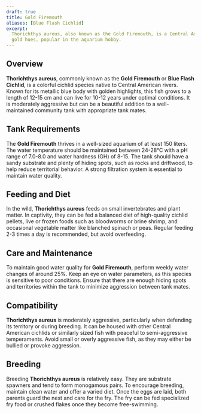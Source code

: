 ```yaml
---
draft: true
title: Gold Firemouth
aliases: [Blue Flash Cichlid]
excerpt:
  Thorichthys aureus, also known as the Gold Firemouth, is a Central American cichlid with striking metallic blue and
  gold hues, popular in the aquarium hobby.
---
```


## Overview

**Thorichthys aureus**, commonly known as the **Gold Firemouth** or **Blue Flash Cichlid**, is a colorful cichlid
species native to Central American rivers. Known for its metallic blue body with golden highlights, this fish grows to a
length of 12-15 cm and can live for 10-12 years under optimal conditions. It is moderately aggressive but can be a
beautiful addition to a well-maintained community tank with appropriate tank mates.

## Tank Requirements

The **Gold Firemouth** thrives in a well-sized aquarium of at least 150 liters. The water temperature should be
maintained between 24-28°C with a pH range of 7.0-8.0 and water hardness (GH) of 8-15. The tank should have a sandy
substrate and plenty of hiding spots, such as rocks and driftwood, to help reduce territorial behavior. A strong
filtration system is essential to maintain water quality.

## Feeding and Diet

In the wild, **Thorichthys aureus** feeds on small invertebrates and plant matter. In captivity, they can be fed a
balanced diet of high-quality cichlid pellets, live or frozen foods such as bloodworms or brine shrimp, and occasional
vegetable matter like blanched spinach or peas. Regular feeding 2-3 times a day is recommended, but avoid overfeeding.

## Care and Maintenance

To maintain good water quality for **Gold Firemouth**, perform weekly water changes of around 25%. Keep an eye on water
parameters, as this species is sensitive to poor conditions. Ensure that there are enough hiding spots and territories
within the tank to minimize aggression between tank mates.

## Compatibility

**Thorichthys aureus** is moderately aggressive, particularly when defending its territory or during breeding. It can be
housed with other Central American cichlids or similarly sized fish with peaceful to semi-aggressive temperaments. Avoid
small or overly aggressive fish, as they may either be bullied or provoke aggression.

## Breeding

Breeding **Thorichthys aureus** is relatively easy. They are substrate spawners and tend to form monogamous pairs. To
encourage breeding, maintain clean water and offer a varied diet. Once the eggs are laid, both parents guard the nest
and care for the fry. The fry can be fed specialized fry food or crushed flakes once they become free-swimming.
